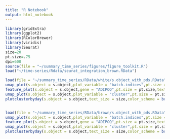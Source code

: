 ```yaml
---
title: "R Notebook"
output: html_notebook
---
```


```r
library(gridExtra)
library(ggplot2)
library(RColorBrewer)
library(viridis)
library(Seurat)
size=20
pt.size=.75
dpi=600
source(file = "~/summary_time_series/figures/figure_toolkit.R")
load("~/time-series/Rdata/seurat_integration_brown.RData")
```

```r
load(file = "~/summary_time_series/RData/white/s.object_with_pds.RData")
umap_plot(s.object = s.object,plot_variable = "batch.indices",pt.size = pt.size,text_size = size,color_scheme = brewer.pal(n = 5,name = "YlGnBu"),filename = "white.umap.harvestation.tiff",dpi = dpi,transparency = .2,type = "manuscript",ver = "v2")
feature_plot(s.object = s.object,gene = "ADIPOQ",pt.size = pt.size,text_size = size,filename = "white.feature.adipoq.tiff",dpi = dpi,type = "manuscript")
umap_plot(s.object = s.object,plot_variable = "cluster",pt.size = pt.size,text_size = size,color_scheme = brewer.pal(n = 5,name = "Set2"),filename = "white.umap.cluster.tiff",dpi = dpi,type = "manuscript",ver = "v2")
plotclusterbyday(s.object = s.object,text_size = size,color_scheme = brewer.pal(n = 5,name = "Set2"),filename = "white.cluster.by.day.tiff",dpi = dpi,ver = "v2")


load(file = "~/summary_time_series/RData/brown/s.object_with_pds.RData")
umap_plot(s.object = s.object,plot_variable = "batch.indices",pt.size = pt.size,text_size = size,color_scheme = brewer.pal(n = 5,name = "YlGnBu"),filename = "brown.umap.harvestation.tiff",dpi = dpi,transparency = .4,type = "manuscript",ver = "v2")
feature_plot(s.object = s.object,gene = "ADIPOQ",pt.size = pt.size,text_size = size,filename = "brown.feature.adipoq.tiff",dpi = dpi,type = "manuscript",ver = "v2")
umap_plot(s.object = s.object,plot_variable = "cluster",pt.size = pt.size,text_size = size,color_scheme = brewer.pal(n = 5,name = "Set2"),filename = "brown.umap.cluster.tiff",dpi = dpi,type = "manuscript",ver = "v2")
plotclusterbyday(s.object = s.object,text_size = size,color_scheme = brewer.pal(n = 5,name = "Set2"),filename = "brown.cluster.by.day.tiff",dpi = dpi,ver = "v2")
```


